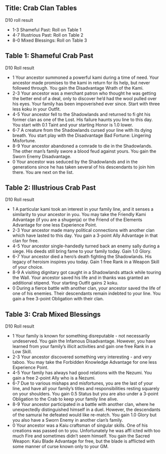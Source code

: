 Title: Crab Clan Tables
---

D10 roll result

- 1-3 Shameful Past: Roll on Table 1
- 4-7 Illustrious Past: Roll on Table 2
- 8-0 Mixed Blessings: Roll on Table 3

## <span>Table 1: Shameful Crab Past</span>

D10 Roll result

- 1 Your ancestor summoned a powerful kami during a time of need. Your ancestor made promises to the kami in return for its help, but never followed through. You gain the Disadvantage Wrath of the Kami.
- 2-3 Your ancestor was a merchant patron who thought he was getting the better end of a deal, only to discover he’d had the wool pulled over his eyes. Your family has been impoverished ever since. Start with three less koku in your Outfit.
- 4-5 Your ancestor fell to the Shadowlands and returned to fi ght his former clan as one of the Lost. His failure haunts you line to this day. You start with 0.1 Taint and your starting Honor is 1.0 lower.
- 6-7&#160;A creature from the Shadowlands cursed your line with its dying breath. You start play with the Disadvantage Bad Fortune: Lingering Misfortune.
- 8-9 Your ancestor abandoned a comrade to die in the Shadowlands. The other man’s family swore a blood feud against yours. You gain the Sworn Enemy Disadvantage.
- 0 Your ancestor was seduced by the Shadowlands and in the generations since he has taken several of his descendants to join him there. You are next on the list.

## <span>Table 2: Illustrious Crab Past</span>

D10 Roll result

- 1&#160;A particular kami took an interest in your family line, and it senses a similarity to your ancestor in you. You may take the Friendly Kami Advantage (if you are a shugenja) or the Friend of the Elements Advantage for one less Experience Point.
- 2-3 Your ancestor made many political connections with another clan which have lasted to this day. You gain a 3-point Ally Advantage in that clan for free.
- 4-5 Your ancestor single-handedly turned back an enemy sally during a siege. His deeds still bring fame to your family today. Gain 1.0 Glory.
- 6-7 Your ancestor died a hero’s death fighting the Shadowlands. His legacy of heroism inspires you today. Gain 1 free Rank in a Weapon Skill of your choice.
- 8-9&#160;A visiting dignitary got caught in a Shadowlands attack while touring the Wall. Your ancestor saved his life and in thanks was granted an additional stipend. Your starting Outfit gains 2 koku.
- 0 During a fierce battle with another clan, your ancestor saved the life of one of his enemies. Their descendants remain indebted to your line. You gain a free 3-point Obligation with their clan.

## <span>Table 3: Crab Mixed Blessings</span>

D10 Roll result

- 1 Your family is known for something disreputable - not necessarily undeserved. You gain the Infamous Disadvantage. However, you have learned from your family’s illicit activities and gain one free Rank in a Low Skill.
- 2-3 Your ancestor discovered something very interesting - and very taboo. You may take the Forbidden Knowledge Advantage for one less Experience Point.
- 4-5 Your family has always had good relations with the Nezumi. You gain a free 2-point Ally who is a Nezumi.
- 6-7 Due to various mishaps and misfortunes, you are the last of your line, and have all your family’s titles and responsibilities resting squarely on your shoulders. You gain 0.5 Status but you are also under a 3-point Obligation to the Crab to keep your family line alive.
- 8-9 Your ancestor participated in a battle with another clan, where he unexpectedly distinguished himself in a duel. However, the descendants of the samurai he defeated would like re-match. You gain 1.0 Glory but you also have a Sworn Enemy in another clan’s family.
- 0 Your ancestor was a Kaiu craftsman of singular skills. One of his creations was passed on to you. Unfortunately he was affl icted with too much Fire and sometimes didn’t seem himself. You gain the Sacred Weapon: Kaiu Blade Advantage for free, but the blade is afflicted with some manner of curse known only to your GM.


